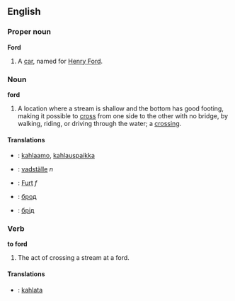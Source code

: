 ==English==
===Proper noun===
'''Ford'''
#A [[car]], named for [[w:en:Henry Ford|Henry Ford]].

===Noun===
'''ford'''
#A location where a stream is shallow and the bottom has good footing, making it possible to [[cross]] from one side to the other with no bridge, by walking, riding, or driving through the water; a [[crossing]].

==== Translations ====
*{{fi}}: [[:fi:kahlaamo|kahlaamo]], [[:fi:kahlauspaikka|kahlauspaikka]]
*{{sv}}: [[:sv:vadställe|vadställe]] ''n''
*{{de}}: [[:de:Furt|Furt]] ''f''
*{{ru}}: [[:ru:брод|брод]]
*{{uk}}: [[:uk:брід|брід]]

===Verb===
'''to ford'''
#The act of crossing a stream at a ford.

==== Translations ====
*{{fi}}: [[:fi:kahlata|kahlata]]